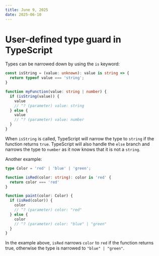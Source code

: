```yaml
---
title: June 9, 2025
date: 2025-06-10
---
```


# User-defined type guard in TypeScript

Types can be narrowed down by using the `is` keyword:

```ts
const isString = (value: unknown): value is string => {
  return typeof value === 'string';
}

function myFunction(value: string | number) {
  if (isString(value)) {
    value
    // ^? (parameter) value: string
  } else {
    value
    // ^? (parameter) value: number	
  }
}
```

When `isString` is called, TypeScript will narrow the type to `string` if the function returns `true`. TypeScript will also handle the `else` branch and narrows the type to `number` as it now knows that it is not a `string`.

Another example:

```ts
type Color = 'red' | 'blue' | 'green';

function isRed(color: string): color is 'red' {
  return color === 'red'
}

function paint(color: Color) {
  if (isRed(color)) {
    color
    // ^? (parameter) color: "red"
  } else {
    color
    // ^? (parameter) color: "blue" | "green"
  }
}
```

In the example above, `isRed` narrows `color` to `red` if the function returns true, otherwise the type is narrowed to `"blue" | "green"`.
